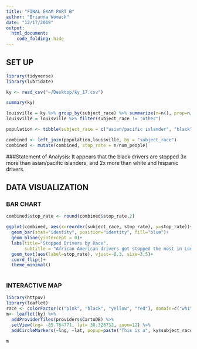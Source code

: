 ```yaml
---
title: "FINAL EXAM PART B"
author: "Brianna Womack"
date: "12/17/2019"
output: 
  html_document:
    code_folding: hide
---
```


## SET UP

```r
library(tidyverse)
library(lubridate)

ky <- read_csv("~/Desktop/ky_17.csv")
```

```r
summary(ky)
```


```r
louisville = ky %>% group_by(subject_race) %>% summarize(n=n(), prop=n/nrow(.))
louisville = louisville %>% filter(subject_race != "other")
```


```r
population <- tibble(subject_race = c("asian/pacific islander", "black", "hispanic", "white"), num_people=c(15879, 140979, 31717, 409519))
```


```r
combined <- left_join(population,louisville, by = "subject_race")
combined <- mutate(combined, stop_rate = n/num_people)
```



###Statement of Analysis: It appears that the black drivers are stopped 3x more than asian/pacific islanders, and 2x more than white and hispanic drivers.


## DATA VISUALIZATION

### BAR CHART
```r
combined$stop_rate <- round(combined$stop_rate,2)

ggplot(combined, aes(x=reorder(subject_race, stop_rate), y=stop_rate))+
  geom_bar(stat="identity", position="identity", fill="blue")+
  geom_hline(yintercept = 0)+
  labs(title="Stopped Drivers by Race",
       subtitle = "African American drivers got stopped the most in Louisville, KY")+
  geom_text(aes(label=stop_rate), vjust=-0.3, size=3.5)+
  coord_flip()+
  theme_minimal()
  
```

### INTERACTIVE MAP

```r

library(httpuv)
library(leaflet)
race <- colorFactor(c("pink", "black", "yellow", "red"), domain=c("white", "black", "asian/pacific islander", "hispanic"), ordered=TRUE)
m<- leaflet(ky) %>%
  addProviderTiles(providers$CartoDB) %>% 
  setView(lng= -85.764771, lat= 38.328732, zoom=12) %>% 
  addCircleMarkers(~lng, ~lat, popup=paste("This is a", ky$subject_race, "driver."), weight= 2, radius=2, color=~race(subject_race), stroke=F, fillOpacity=1)

m
```
